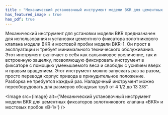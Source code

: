 ```yaml
---
title : "Механический установочный инструмент модели BKR для цементных фиксаторов золотникового клапана «BKR» и мостовых пробок «B-1»"
has_featured_image : true
has_pdf: true
---
```


Механический инструмент для установки модели BKR предназначен для использования и установки цементного фиксатора золотникового клапана модели BKR и мостовой пробки модели BKR-1. Он прост в эксплуатации и требует минимального технического обслуживания. Этот инструмент включает в себя как сальниковое увеличение, так и встроенную защелку, позволяющую фиксировать инструмент в фиксаторе с помощью уменьшаемого веса и свободы с усилием вверх и правым вращением. Этот инструмент можно запускать раз за разом, просто переводя корпус привода в принудительное положение. Разборка не требуется каждый раз. Наладочный инструмент можно переоборудовать для размеров обсадных труб от 4 1/2 до 13 3/8”.


<Image src={image} alt={'Механический установочный инструмент модели BKR для цементных фиксаторов золотникового клапана «BKR» и мостовых пробок «B-1»'} />